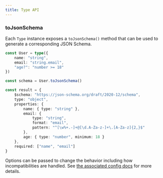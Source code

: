 ```yaml
---
title: Type API
---
```


<ApiTable group="Type" />

### toJsonSchema

Each `Type` instance exposes a `toJsonSchema()` method that can be used to generate a corresponding JSON Schema.

```ts
const User = type({
	name: "string",
	email: "string.email",
	"age?": "number >= 18"
})

const schema = User.toJsonSchema()

const result = {
	$schema: "https://json-schema.org/draft/2020-12/schema",
	type: "object",
	properties: {
		name: { type: "string" },
		email: {
			type: "string",
			format: "email",
			pattern: "^[\w%+.-]+@[\d.A-Za-z-]+\.[A-Za-z]{2,}$"
		},
		age: { type: "number", minimum: 18 }
	},
	required: ["name", "email"]
}
```

Options can be passed to change the behavior including how incompatibilities are handled. See [the associated config docs](/docs/configuration#toJsonSchema) for more details.
